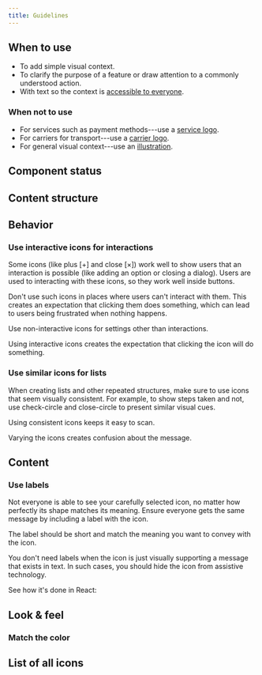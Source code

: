 ```yaml
---
title: Guidelines
---
```




<ReactExample exampleId="Icon-default" />

## When to use

- To add simple visual context.
- To clarify the purpose of a feature or draw attention to a commonly understood action.
- With text so the context is [accessible to everyone](/foundation/accessibility/).

### When not to use

- For services such as payment methods---use a [service logo](/components/visuals/servicelogo/).
- For carriers for transport---use a [carrier logo](/components/visuals/carrierlogo/).
- For general visual context---use an [illustration](/components/visuals/illustration/).

## Component status

<ComponentStatus component="Icon" />

## Content structure

<FigmaFile
  file="4QJZqvBvRrLu6t9mwObCkA"
  node="0%3A259"
  alt="Icon glyph: works best when accompanied by a clear label to improve usability."
/>

## Behavior

### Use interactive icons for interactions

Some icons (like plus \[+\] and close \[×\])
work well to show users that an interaction is possible (like adding an option or closing a dialog).
Users are used to interacting with these icons, so they work well inside buttons.

Don't use such icons in places where users can't interact with them.
This creates an expectation that clicking them does something,
which can lead to users being frustrated when nothing happens.

<GuidelineImages>

<DoImage>

<FigmaFile
  file="fannvRpkOJK6uxxT33EKaa"
  node="143%3A1532"
  alt="Radio buttons under the heading 'Select an option' with both icons related to baggage."
/>

Use non-interactive icons for settings other than interactions.

</DoImage>

<DontImage>

<FigmaFile
  file="fannvRpkOJK6uxxT33EKaa"
  node="143%3A1473"
  alt="Radio buttons under the heading 'Select an option' with the first icon being X and the second related to baggage."
/>

Using interactive icons creates the expectation that clicking the icon will do something.

</DontImage>

</GuidelineImages>

### Use similar icons for lists

When creating lists and other repeated structures,
make sure to use icons that seem visually consistent.
For example, to show steps taken and not,
use check-circle and close-circle to present similar visual cues.

<GuidelineImages>

<DoImage>

<FigmaFile
  file="fannvRpkOJK6uxxT33EKaa"
  node="144%3A1511"
  alt="A list with three steps all with circled icons."
/>

Using consistent icons keeps it easy to scan.

</DoImage>

<DontImage>

<FigmaFile
  file="fannvRpkOJK6uxxT33EKaa"
  node="143%3A1473"
  alt="A list with three steps with 1 circled icon and 2 non-cicled icons."
/>

Varying the icons creates confusion about the message.

</DontImage>

</GuidelineImages>

## Content

### Use labels

Not everyone is able to see your carefully selected icon,
no matter how perfectly its shape matches its meaning.
Ensure everyone gets the same message by including a label with the icon.

The label should be short and match the meaning you want to convey with the icon.

You don't need labels when the icon is just visually supporting a message that exists in text.
In such cases, you should hide the icon from assistive technology.

See how it's done in React:

<ReactExample exampleId="Icon-accessibility" />

## Look & feel

### Match the color

<IconColorsSnippet />

<ReactExample exampleId="Icon-colors" />

## List of all icons

<IconList />
